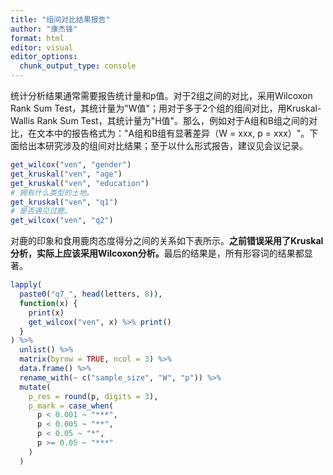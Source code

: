 ```yaml
---
title: "组间对比结果报告"
author: "康杰锋"
format: html
editor: visual
editor_options: 
  chunk_output_type: console
---
```


统计分析结果通常需要报告统计量和p值。对于2组之间的对比，采用Wilcoxon Rank Sum Test，其统计量为\"W值\"；用对于多于2个组的组间对比，用Kruskal-Wallis Rank Sum Test，其统计量为\"H值\"。那么，例如对于A组和B组之间的对比，在文本中的报告格式为：\"A组和B组有显著差异（W = xxx, p = xxx）\"。下面给出本研究涉及的组间对比结果；至于以什么形式报告，建议见会议记录。

```r
get_wilcox("ven", "gender")
get_kruskal("ven", "age")
get_kruskal("ven", "education")
# 拥有什么类型的土地。
get_kruskal("ven", "q1")
# 是否遇见过鹿。
get_wilcox("ven", "q2")
```

对鹿的印象和食用鹿肉态度得分之间的关系如下表所示。**之前错误采用了Kruskal分析，实际上应该采用Wilcoxon分析。**最后的结果是，所有形容词的结果都显著。

```r
lapply(
  paste0("q7_", head(letters, 8)), 
  function(x) {
    print(x)
    get_wilcox("ven", x) %>% print()
  }
) %>% 
  unlist() %>% 
  matrix(byrow = TRUE, ncol = 3) %>% 
  data.frame() %>% 
  rename_with(~ c("sample_size", "W", "p")) %>% 
  mutate(
    p_res = round(p, digits = 3), 
    p_mark = case_when(
      p < 0.001 ~ "***", 
      p < 0.005 ~ "**", 
      p < 0.05 ~ "*", 
      p >= 0.05 ~ "***"
    )
  )
```
